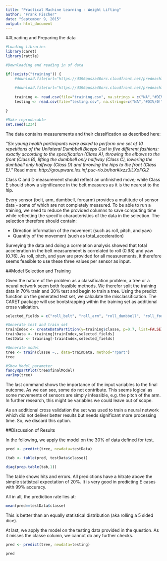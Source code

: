 ```yaml
---
title: "Practical Machine Learning - Weight Lifting"
author: "Frank Fischer"
date: "September 9, 2015"
output: html_document
---
```


##Loading and Preparing the data

```r
#Loading libraries
library(caret)
library(rattle)

#Downloading and reading in of data

if(!exists("training")) {
    #download.file(url="https://d396qusza40orc.cloudfront.net/predmachlearn/pml-training.csv", destfile = "training.csv", method="curl")
    
    #download.file(url="https://d396qusza40orc.cloudfront.net/predmachlearn/pml-testing.csv", destfile = "testing.csv", method="curl")
    
    training <- read.csv(file="training.csv", na.strings = c("NA","#DIV/0!", ""))
    testing <- read.csv(file="testing.csv", na.strings=c("NA","#DIV/0!",""))

}

#Make reproducable
set.seed(1234)
```

The data contains measurements and their classification as described here:

_"Six young health participants were asked to perform one set of 10 repetitions of the Unilateral Dumbbell Biceps Curl in five different fashions: exactly according to the specification (Class A), throwing the elbows to the front (Class B), lifting the dumbbell only halfway (Class C), lowering the dumbbell only halfway (Class D) and throwing the hips to the front (Class E)."_
Read more: *http://groupware.les.inf.puc-rio.br/har#ixzz3lLXoFGi2*

Class C and D measurement should reflect an unfinished move; while Class E should show a significance in the belt measures as it is the nearest to the hip.

Every sensor (belt, arm, dumbbell, forearm) provides a multitude of sensor data - some of which are not completely measured. To be able to run a training, we need to reduce the provided columns to save computing time while reflecting the specific characteristics of the data in the selection. The selection therefore should contain:

* Direction information of the movement (such as roll, pitch, and yaw)
* Quantity of the movement (such as total_acceleration)

Surveying the data and doing a correlation analysis showed that total acceleration in the belt measurement is correlated to roll (0.98) and yaw (0.76). As roll, pitch, and yaw are provided for all measurements, it therefore seems feasible to use these three values per sensor as input.

##Model Selection and Training

Given the nature of the problem as a classification problem, a tree or a neural network seem both feasible methods. We therefor split the training data in 70% train and 30% test and begin to train a tree. Using the predict function on the generated test set, we calculate the misclassification. The CARET package will use bootstrapping within the training set as additional cross validation.

```r

selected_fields = c("roll_belt", "roll_arm", "roll_dumbbell", "roll_forearm", "pitch_belt", "pitch_arm", "pitch_dumbbell", "pitch_forearm", "yaw_belt", "yaw_arm", "yaw_dumbbell", "yaw_forearm", "classe")

#Generate test and train set
trainIndex <- createDataPartition(y=training$classe, p=0.7, list=FALSE)
trainData <- training[trainIndex,selected_fields]
testData <- training[-trainIndex,selected_fields]

#Generate model
tree <- train(classe ~., data=trainData, method="rpart")
tree

#Show Model parameter
fancyRpartPlot(tree$finalModel)
varImp(tree)
```

The last command shows the importance of the input variables to the final outcome. As we can see, some do not contribute. This seems logical as some movements of sensors are simply infeasible, e.g. the pitch of the arm. In further research, this might be variables we could leave out of scope.

As an additional cross validation the set was used to train a neural network which did not deliver better results but needs significant more processing time. So, we discard this option.

##Discussion of Results

In the following, we apply the model on the 30% of data defined for test.

```r
pred <- predict(tree, newdata=testData)

(tab <- table(pred, testData$classe))

diag(prop.table(tab,1))
```

The table shows hits and errors. All predictions have a hitrate above the simple statistcal expectation of 20%. It is very good in predicting E cases with 99% accuracy.

All in all, the prediction rate lies at:
```r
mean(pred==testData$classe)
```

This is better than an equally statistical distribution (aka rolling a 5 sided dice).

At last, we apply the model on the testing data provided in the question. As it misses the classe column, we cannot do any further checks.

```r
pred <- predict(tree, newdata=testing)

pred
```
